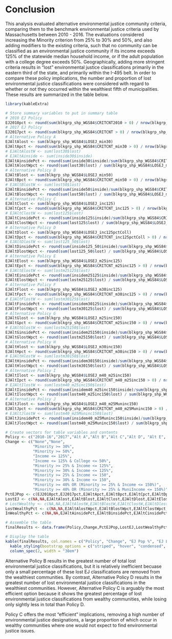 # Conclusion

This analysis evaluated alternative environmental justice community criteria, comparing them to the benchmark environmental justice criteria used by Massachusetts between 2010 - 2016. The evaluations considered increasing the Minority criterion from 25% to 30% and 50%, and also adding modifiers to the existing criteria, such that no community can be classified as an environmental justice community if its income exceeds 125% of the statewide median household income, or if the adult population with a college degree exceeds 50%.  Geographically, adding more stringent criteria results in "lost" environmental justice classifications primarily in the eastern third of the state, and primarily within the I-495 belt. In order to compare these policy implications, the number and proportion of lost environmental justice classifications were considered with regard to whether or not they occurred within the wealthiest fifth of municipalities. These results are summarized in the table below.

```r
library(kableExtra)

# Store summary variables to put in summary table
# 2010 EJ Policy
EJ2010pct <- round(sum(blkgrp_shp_WGS84$CRITCNT2010 > 0) / nrow(blkgrp_shp_WGS84) * 100,1)
# 2017 EJ Policy
EJ2017pct <- round(sum(blkgrp_shp_WGS84$CRITCNT > 0) / nrow(blkgrp_shp_WGS84) * 100,0)
# Alternative Policy A
EJAltAlost <- sum(blkgrp_shp_WGS84$LOSEJ_min30)
EJAltApct <- round(sum(blkgrp_shp_WGS84$CRITCNT_min30 > 0) / nrow(blkgrp_shp_WGS84) * 100,1)
# EJAltAlostW <- sum(lost30$lost)
# EJAltAinside <- sum(inside30$inside)
EJAltAinsidePct <- round(sum(inside30$inside)/sum(blkgrp_shp_WGS84$CRITCNT_min30 > 0)*100,1)
EJAltAlostWpct <- round(sum(lost30$lost) / sum(blkgrp_shp_WGS84$LOSEJ_min30) * 100,1)
# Alternative Policy B
EJAltBlost <- sum(blkgrp_shp_WGS84$LOSEJ_min50)
EJAltBpct <- round(sum(blkgrp_shp_WGS84$CRITCNT_min50 > 0) / nrow(blkgrp_shp_WGS84) * 100,1)
# EJAltBlostW <- sum(lost50$lost)
EJAltBinsidePct <- round(sum(inside50$inside)/sum(blkgrp_shp_WGS84$CRITCNT_min50 > 0) * 100,1)
EJAltBlostWpct <- round(sum(lost50$lost) / sum(blkgrp_shp_WGS84$LOSEJ_min50) * 100,1)
# Alternative Policy C
EJAltClost <- sum(blkgrp_shp_WGS84$LOSEJ_inc125)
EJAltCpct <- round(sum(blkgrp_shp_WGS84$CRITCNT_inc125 > 0) / nrow(blkgrp_shp_WGS84) * 100,1)
# EJAltClostW <- sum(lost125$lost)
EJAltCinsidePct <- round(sum(inside125$inside)/sum(blkgrp_shp_WGS84$CRITCNT_inc125 > 0) * 100,1)
EJAltClostWpct <- round(sum(lost125$lost) / sum(blkgrp_shp_WGS84$LOSEJ_inc125) * 100,1)
# Alternative Policy D
EJAltDlost <- sum(blkgrp_shp_WGS84$LOSEJ_inc125pctColl)
EJAltDpct <- round(sum(blkgrp_shp_WGS84$CRITCNT_inc125pctColl > 0) / nrow(blkgrp_shp_WGS84) * 100,1)
# EJAltDlostW <- sum(lost125_50$lost)
EJAltDinsidePct <- round(sum(inside125_50$inside)/sum(blkgrp_shp_WGS84$CRITCNT_inc125pctColl > 0) * 100,1)
EJAltDlostWpct <- round(sum(lost125_50$lost) / sum(blkgrp_shp_WGS84$LOSEJ_inc125pctColl) * 100,1)
# Alternative Policy E
EJAltElost <- sum(blkgrp_shp_WGS84$LOSEJ_m25inc125)
EJAltEpct <- round(sum(blkgrp_shp_WGS84$CRITCNT_m25inc125 > 0) / nrow(blkgrp_shp_WGS84) * 100,1)
# EJAltElostW <- sum(lostm25125$lost)
EJAltEinsidePct <- round(sum(insidem25125$inside)/sum(blkgrp_shp_WGS84$CRITCNT_m25inc125 > 0) * 100,1)
EJAltElostWpct <- round(sum(lostm25125$lost) / sum(blkgrp_shp_WGS84$LOSEJ_m25inc125) * 100,1)
# Alternative Policy F
EJAltFlost <- sum(blkgrp_shp_WGS84$LOSEJ_m30inc125)
EJAltFpct <- round(sum(blkgrp_shp_WGS84$CRITCNT_m30inc125 > 0) / nrow(blkgrp_shp_WGS84) * 100,1)
# EJAltFlostW <- sum(lostm30125$lost)
EJAltFinsidePct <- round(sum(insidem30125$inside)/sum(blkgrp_shp_WGS84$CRITCNT_m30inc125 > 0) * 100,1)
EJAltFlostWpct <- round(sum(lostm30125$lost) / sum(blkgrp_shp_WGS84$LOSEJ_m30inc125) * 100,1)
# Alternative Policy G
EJAltGlost <- sum(blkgrp_shp_WGS84$LOSEJ_m25inc150)
EJAltGpct <- round(sum(blkgrp_shp_WGS84$CRITCNT_m25inc150 > 0) / nrow(blkgrp_shp_WGS84) * 100,1)
# EJAltGlostW <- sum(lostm25150$lost)
EJAltGinsidePct <- round(sum(insidem25150$inside)/sum(blkgrp_shp_WGS84$CRITCNT_m25inc150 > 0) * 100,1)
EJAltGlostWpct <- round(sum(lostm25150$lost) / sum(blkgrp_shp_WGS84$LOSEJ_m25inc150) * 100,1)
# Alternative Policy H
EJAltHlost <- sum(blkgrp_shp_WGS84$LOSEJ_m30inc150)
EJAltHpct <- round(sum(blkgrp_shp_WGS84$CRITCNT_m30inc150 > 0) / nrow(blkgrp_shp_WGS84) * 100,1)
# EJAltHlostW <- sum(lostm30150$lost)
EJAltHinsidePct <- round(sum(insidem30150$inside)/sum(blkgrp_shp_WGS84$CRITCNT_m30inc150 > 0)*100,1)
EJAltHlostWpct <- round(sum(lostm30150$lost) / sum(blkgrp_shp_WGS84$LOSEJ_m30inc150) * 100,1)
# Alternative Policy I
EJAltIlost <- sum(blkgrp_shp_WGS84$LOSEJ_m40_m25inc150)
EJAltIpct <- round(sum(blkgrp_shp_WGS84$CRITCNT_m40_m25inc150 > 0) / nrow(blkgrp_shp_WGS84) * 100,1)
# EJAltIlostW <- sum(lostm40_m25inc150$lost)
EJAltIinsidePct <- round(sum(insidem40_m25inc150$inside)/sum(blkgrp_shp_WGS84$CRITCNT_m40_m25inc150 > 0) * 100,1)
EJAltIlostWpct <- round(sum(lostm40_m25inc150$lost) / sum(blkgrp_shp_WGS84$LOSEJ_m40_m25inc150) * 100,1)
# Alternative Policy J
EJAltJlost <- sum(blkgrp_shp_WGS84$LOSEJ_m40_m25Muninc150)
EJAltJpct <- round(sum(blkgrp_shp_WGS84$CRITCNT_m40_m25Muninc150 > 0) / nrow(blkgrp_shp_WGS84) * 100,1)
# EJAltJlostW <- sum(lostm40_m25Muninc150$lost)
EJAltJinsidePct <- round(sum(insidem40_m25Muninc150$inside)/sum(blkgrp_shp_WGS84$CRITCNT_m40_m25Muninc150 > 0) * 100,1)
EJAltJlostWpct <- round(sum(lostm40_m25Muninc150$lost) / sum(blkgrp_shp_WGS84$LOSEJ_m40_m25Muninc150) * 100,1)

# Create vectors for table variables and contents
Policy <- c("2010-16","2017","Alt A","Alt B","Alt C","Alt D", "Alt E", "Alt F", "Alt G", "Alt H", "Alt I", "Alt J")
Change <- c("None","None",
            "Minority >= 30%", 
            "Minority >= 50%",
            "Income <= 125%",
            "Income <= 125% & College <= 50%", 
            "Minority >= 25% & Income <= 125%",
            "Minority >= 30% & Income <= 125%",
            "Minority >= 25% & Income <= 150",
            "Minority >= 30% & Income <= 150",
            "Minority >= 40% OR (Minority >= 25% & Income <= 150%)",
            "Minority >= 40% OR (Minority >= 25% & MuniIncome <= 150%)")
PctEJPop <- c(EJ2010pct,EJ2017pct,EJAltApct,EJAltBpct,EJAltCpct,EJAltDpct,EJAltEpct,EJAltFpct,EJAltGpct,EJAltHpct,EJAltIpct,EJAltJpct)
LostEJ <- c(NA,NA,EJAltAlost,EJAltBlost,EJAltClost,EJAltDlost,EJAltElost,EJAltFlost,EJAltGlost,EJAltHlost,EJAltIlost,EJAltJlost)
# LostWealthy <- c(NA,NA,EJAltAlostW,EJAltBlostW,EJAltClostW,EJAltDlostW,EJAltElostW,EJAltFlostW,EJAltGlostW,EJAltHlostW,EJAltIlostW,EJAltJlostW)
LostWealthyPct <- c(NA,NA,EJAltAlostWpct,EJAltBlostWpct,EJAltClostWpct,EJAltDlostWpct,EJAltElostWpct,EJAltFlostWpct,EJAltGlostWpct,EJAltHlostWpct, EJAltIlostWpct,EJAltJlostWpct)
InWealthyPct <- c(NA,NA,EJAltAinsidePct,EJAltBinsidePct,EJAltCinsidePct,EJAltDinsidePct,EJAltEinsidePct,EJAltFinsidePct,EJAltGinsidePct,EJAltHinsidePct,EJAltIinsidePct,EJAltJinsidePct)

# Assemble the table
finalResults <- data.frame(Policy,Change,PctEJPop,LostEJ,LostWealthyPct,InWealthyPct)

# Display the table
kable(finalResults, col.names = c("Policy", "Change", "EJ Pop %", "EJ Lost", "Lost Wealthy %", "In Wealthy %")) %>% 
  kable_styling(bootstrap_options = c("striped", "hover", "condensed", "responsive")) %>% 
  column_spec(2, width = "30em")
```

Alternative Policy B results in the greatest number of total lost environmental justice classifications, but it is relatively inefficient becuase only a small percentage of these lost EJ classifications are removed from the wealthiest communities. By contrast, Alternative Policy D results in the greatest number of lost environmental justice classifications in the wealthiest communities. However, Alternative Policy C is arguably the most efficient option because it shows the greatest percentage of lost environmental justice classifications from wealthy communities, while losing only sightly less in total than Policy D. 

Policy C offers the most "efficient" implications, removing a high number of environmental justice designations, a large proportion of which occur in wealthy communities where one would not expect to find environmental justice issues. 

